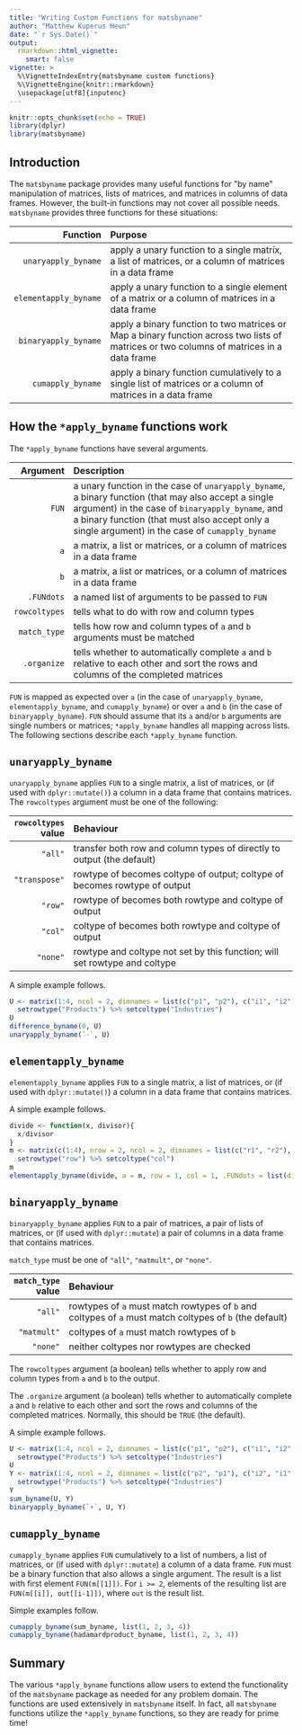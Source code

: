 ```yaml
---
title: "Writing Custom Functions for matsbyname"
author: "Matthew Kuperus Heun"
date: "`r Sys.Date()`"
output: 
  rmarkdown::html_vignette:
    smart: false
vignette: >
  %\VignetteIndexEntry{matsbyname custom functions}
  %\VignetteEngine{knitr::rmarkdown}
  \usepackage[utf8]{inputenc}
---
```


```r
knitr::opts_chunk$set(echo = TRUE)
library(dplyr)
library(matsbyname)
```

## Introduction

The `matsbyname` package provides many useful functions for \"by name\" manipulation of
matrices, lists of matrices, and matrices in columns of data frames.
However, the built-in functions may not cover all possible needs.
`matsbyname` provides three functions for these situations:

| Function | Purpose    
|--:|:------------------------------------
| `unaryapply_byname` | apply a unary function to a single matrix, a list of matrices, or a column of matrices in a data frame  
| `elementapply_byname` | apply a unary function to a single element of a matrix or a column of matrices in a data frame
| `binaryapply_byname` | apply a binary function to two matrices or Map a binary function across two lists of matrices or two columns of matrices in a data frame
| `cumapply_byname` | apply a binary function cumulatively to a single list of matrices or a column of matrices in a data frame


## How the `*apply_byname` functions work

The `*apply_byname` functions have several arguments.

| Argument | Description
|--:|:------------------------------
`FUN` | a unary function in the case of `unaryapply_byname`, a binary function (that may also accept a single argument) in the case of `binaryapply_byname`, and a binary function (that must also accept only a single argument) in the case of `cumapply_byname`
`a` | a matrix, a list or matrices, or a column of matrices in a data frame
`b` | a matrix, a list or matrices, or a column of matrices in a data frame
`.FUNdots` | a named list of arguments to be passed to `FUN`
 `rowcoltypes` | tells what to do with row and column types
 `match_type` | tells how row and column types of `a` and `b` arguments must be matched
 `.organize` | tells whether to automatically complete `a` and `b` relative to each other and sort the rows and columns of the completed matrices

`FUN` is mapped as expected over `a` (in the case of `unaryapply_byname`, 
`elementapply_byname`, and `cumapply_byname`) 
or over `a` and `b` (in the case of `binaryapply_byname`).
`FUN` should assume that its `a` and/or `b` arguments are single numbers or matrices; 
`*apply_byname` handles all mapping across lists.
The following sections describe each `*apply_byname` function.


## `unaryapply_byname`

`unaryapply_byname` applies `FUN` to a single matrix, a list of matrices, or 
(if used with `dplyr::mutate()`) a column in a data frame that contains matrices.
The `rowcoltypes` argument must be one of the following:

| `rowcoltypes` value | Behaviour
|--:|:---------------------------------
`"all"` | transfer both row and column types of \code{a} directly to output (the default)
`"transpose"` | rowtype of \code{a} becomes coltype of output; coltype of \code{a} becomes rowtype of output
`"row"` | rowtype of \code{a} becomes both rowtype and coltype of output
`"col"` | coltype of \code{a} becomes both rowtype and coltype of output
`"none"` | rowtype and coltype not set by this function; \code{FUN} will set rowtype and coltype

A simple example follows.

```r
U <- matrix(1:4, ncol = 2, dimnames = list(c("p1", "p2"), c("i1", "i2"))) %>%
  setrowtype("Products") %>% setcoltype("Industries")
U
difference_byname(0, U)
unaryapply_byname(`-`, U)
```


## `elementapply_byname`

`elementapply_byname` applies `FUN` to a single matrix, a list of matrices, or 
(if used with `dplyr::mutate()`) a column in a data frame that contains matrices.

A simple example follows.

```r
divide <- function(x, divisor){
  x/divisor
}
m <- matrix(c(1:4), nrow = 2, ncol = 2, dimnames = list(c("r1", "r2"), c("c1", "c2"))) %>% 
  setrowtype("row") %>% setcoltype("col")
m
elementapply_byname(divide, a = m, row = 1, col = 1, .FUNdots = list(divisor = 2))
```


## `binaryapply_byname`

`binaryapply_byname` applies `FUN` to a pair of matrices, a pair of lists of matrices, or 
(if used with `dplyr::mutate`) a pair of columns in a data frame that contains matrices.

`match_type` must be one of `"all"`, `"matmult"`, or `"none"`.

| `match_type` value | Behaviour
|--:|:--------------------------------------------
`"all"` | rowtypes of `a` must match rowtypes of `b` and coltypes of `a` must match coltypes of `b` (the default)
`"matmult"` | coltypes of `a` must match rowtypes of `b`
`"none"` | neither coltypes nor rowtypes are checked

The `rowcoltypes` argument (a boolean) 
tells whether to apply row and column types from `a` and `b`
to the output.

The `.organize` argument (a boolean) 
tells whether to automatically complete `a` and `b` relative to each other and
sort the rows and columns of the completed matrices.
Normally, this should be `TRUE` (the default).

A simple example follows.

```r
U <- matrix(1:4, ncol = 2, dimnames = list(c("p1", "p2"), c("i1", "i2"))) %>%
  setrowtype("Products") %>% setcoltype("Industries")
U
Y <- matrix(1:4, ncol = 2, dimnames = list(c("p2", "p1"), c("i2", "i1"))) %>%
  setrowtype("Products") %>% setcoltype("Industries")
Y
sum_byname(U, Y)
binaryapply_byname(`+`, U, Y)
```

## `cumapply_byname`

`cumapply_byname` applies `FUN` cumulatively to a list of numbers, 
a list of matrices, or (if used with `dplyr::mutate`) a column of a data frame.
`FUN` must be a binary function that also allows a single argument.
The result is a list with first element `FUN(m[[1]])`.
For `i >= 2`, elements of the resulting list are `FUN(m[[i]], out[[i-1]])`, 
where `out` is the result list.

Simple examples follow.

```r
cumapply_byname(sum_byname, list(1, 2, 3, 4))
cumapply_byname(hadamardproduct_byname, list(1, 2, 3, 4))
```


## Summary

The various `*apply_byname` functions allow users to extend the functionality of the `matsbyname` 
package as needed for any problem domain.
The functions are used extensively in `matsbyname` itself.
In fact, all `matsbyname` functions utilize the `*apply_byname` functions,
so they are ready for prime time!